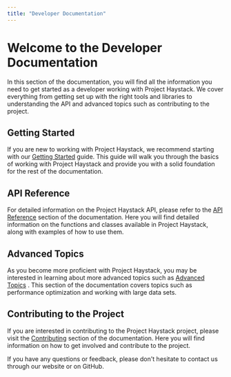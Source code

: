 ```yaml
---
title: "Developer Documentation"
---
```


# Welcome to the Developer Documentation

In this section of the documentation, you will find all the information you need to get started as a developer working with Project Haystack. We cover everything from getting set up with the right tools and libraries to understanding the API and advanced topics such as contributing to the project.

## Getting Started

If you are new to working with Project Haystack, we recommend starting with our [Getting Started](/developer/getting-started) guide. This guide will walk you through the basics of working with Project Haystack and provide you with a solid foundation for the rest of the documentation.

## API Reference

For detailed information on the Project Haystack API, please refer to the [API Reference](/developer/api-reference) section of the documentation. Here you will find detailed information on the functions and classes available in Project Haystack, along with examples of how to use them.

## Advanced Topics

As you become more proficient with Project Haystack, you may be interested in learning about more advanced topics such as [Advanced Topics](/developer/advanced-topics) . This section of the documentation covers topics such as performance optimization and working with large data sets.

## Contributing to the Project

If you are interested in contributing to the Project Haystack project, please visit the [Contributing](/developer/contributing) section of the documentation. Here you will find information on how to get involved and contribute to the project.

If you have any questions or feedback, please don't hesitate to contact us through our website or on GitHub.
